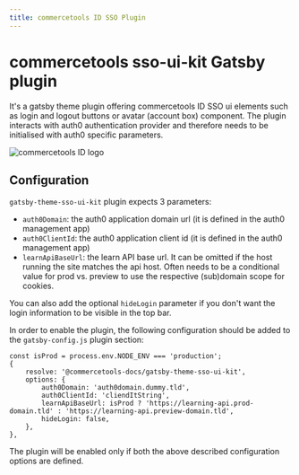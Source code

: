 ```yaml
---
title: commercetools ID SSO Plugin
---
```


# commercetools sso-ui-kit Gatsby plugin

<SideBySide>

It's a gatsby theme plugin offering commercetools ID SSO ui elements such as login and logout buttons or avatar (account box) component.
The plugin interacts with auth0 authentication provider and therefore needs to be initialised with auth0 specific parameters.

![commercetools ID logo](/images/commercetools_ID_logo.png 'commercetools ID logo')

</SideBySide>

## Configuration

`gatsby-theme-sso-ui-kit` plugin expects 3 parameters:

- `auth0Domain`: the auth0 application domain url (it is defined in the auth0 management app)
- `auth0ClientId`: the auth0 application client id (it is defined in the auth0 management app)
- `learnApiBaseUrl`: the learn API base url. It can be omitted if the host running the site matches the api host.
  Often needs to be a conditional value for prod vs. preview to use the respective (sub)domain scope for cookies.

You can also add the optional `hideLogin` parameter if you don't want the login information to be visible in the top bar.

In order to enable the plugin, the following configuration should be added to the `gatsby-config.js` plugin section:

```
const isProd = process.env.NODE_ENV === 'production';
{
    resolve: '@commercetools-docs/gatsby-theme-sso-ui-kit',
    options: {
        auth0Domain: 'auth0domain.dummy.tld',
        auth0ClientId: 'cliendItString',
        learnApiBaseUrl: isProd ? 'https://learning-api.prod-domain.tld' : 'https://learning-api.preview-domain.tld',
        hideLogin: false,
    },
},
```

The plugin will be enabled only if both the above described configuration options are defined.
